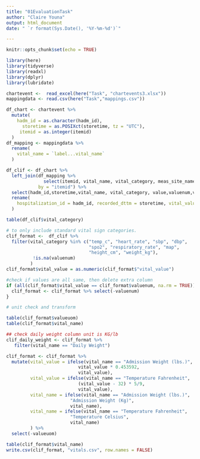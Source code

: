 ```yaml
---
title: "01EvaluationTask"
author: "Claire Youna"
output: html_document
date: " `r format(Sys.Date(), '%Y-%m-%d')`"

---
```


```r
knitr::opts_chunk$set(echo = TRUE)
```

```r
library(here)
library(tidyverse)
library(readxl)
library(dplyr)
library(lubridate)
```

```r
chartevent <-  read_excel(here("Task", "chartevents3.xlsx"))
mappingdata <- read.csv(here("Task","mappings.csv"))
```

```r
df_chart <- chartevent %>% 
  mutate(
    hadm_id = as.character(hadm_id),
      storetime = as.POSIXct(storetime, tz = "UTC"),
     itemid = as.integer(itemid)
  )
df_mapping <- mappingdata %>% 
  rename(
    vital_name = `label...vital_name`  
  )
```

```r
df_clif <- df_chart %>% 
  left_join(df_mapping %>% 
              select(itemid, vital_name, vital_category, meas_site_name),
            by = "itemid") %>% 
  select(hadm_id,storetime,vital_name, vital_category, value,valuenum,valueuom, meas_site_name) %>% 
  rename(
    hospitalization_id = hadm_id, recorded_dttm = storetime, vital_value = value
  )
```

```r
table(df_clif$vital_category)

# to only include standard vital sign categories.
clif_format <-  df_clif %>% 
  filter(vital_category %in% c("temp_c", "heart_rate", "sbp", "dbp", 
                               "spo2", "respiratory_rate", "map", 
                               "height_cm", "weight_kg"),
          !is.na(valuenum)
         )   
clif_format$vital_value = as.numeric(clif_format$"vital_value")

#check if values are all same, then delete extra column
if (all(clif_format$vital_value == clif_format$valuenum, na.rm = TRUE)) {
  clif_format <- clif_format %>% select(-valuenum)
}

# unit check and transform

table(clif_format$valueuom)
table(clif_format$vital_name) 

## check daily weight column unit is KG/lb
clif_daily_weight <- clif_format %>%
   filter(vital_name == "Daily Weight")  

clif_format <- clif_format %>%
  mutate(vital_value = ifelse(vital_name == "Admission Weight (lbs.)",
                           vital_value * 0.453592,
                           vital_value),
         vital_value = ifelse(vital_name == "Temperature Fahrenheit",
                           (vital_value - 32) * 5/9,
                           vital_value),
         vital_name = ifelse(vital_name == "Admission Weight (lbs.)",
                        "Admission Weight (Kg)",
                        vital_name),
         vital_name = ifelse(vital_name == "Temperature Fahrenheit",
                        "Temperature Celsius",
                        vital_name)
         ) %>% 
  select(-valueuom)

table(clif_format$vital_name) 
write.csv(clif_format, "vitals.csv", row.names = FALSE)
```



